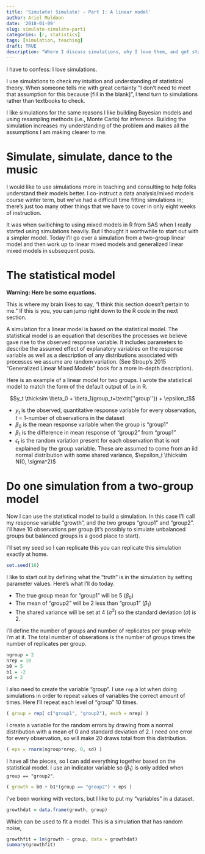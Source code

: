 ```yaml
---
title: 'Simulate! Simulate! - Part 1: A linear model'
author: Ariel Muldoon
date: '2018-01-09'
slug: simulate-simulate-part1
categories: [r, statistics]
tags: [simulation, teaching]
draft: TRUE
description: "Where I discuss simulations, why I love them, and get started on a simulation series with a simple two-group linear model."
---
```


I have to confess:  I love simulations.  

I use simulations to check my intuition and understanding of statistical theory.  When someone tells me with great certainty "I don't need to meet that assumption for this because [fill in the blank]", I tend turn to simulations rather than textbooks to check.

I like simulations for the same reasons I like building Bayesian models and using resampling methods (i.e., Monte Carlo) for inference.  Building the simulation increases my understanding of the problem and makes all the assumptions I am making clearer to me.

# Simulate, simulate, dance to the music

I would like to use simulations more in teaching and consulting to help folks understand their models better.  I co-instruct a data analysis/mixed models course winter term, but we've had a difficult time fitting simulations in; there's just too many other things that we have to cover in only eight weeks of instruction.

It was when switiching to using mixed models in R from SAS when I really started using simulations heavily.  But I thought it worthwhile to start out with a simpler model.  Today I'll go over a simulation from a two-group linear model and then work up to linear mixed models and generalized linear mixed models in subsequent posts.

# The statistical model

**Warning: Here be some equations.**  

This is where my brain likes to say, "I think this section doesn't pertain to me."  If this is you, you can jump right down to the R code in the next section.

A simulation for a linear model is based on the statistical model. The statistical model is an equation that describes the processes we believe gave rise to the observed response variable.  It includes parameters to describe the assumed effect of explanatory variables on the response variable as well as a description of any distributions associated with processes we assume are random variation. (See Stroup's 2015 "Generalized Linear Mixed Models" book for a more in-depth description).

Here is an example of a linear model for two groups.  I wrote the statistical model to match the form of the default output of `lm` in R.

$$y_t \thicksim \beta_0 + \beta_1(group_t=\textit{''group''}) + \epsilon_t$$

+ $y_t$ is the observed, quantitative response variable for every observation, $t$ = 1-number of observations in the dataset  
+ $\beta_0$ is the mean response variable when the group is "group1"
+ $\beta_1$ is the difference in mean response of "group2" from "group1"
+ $\epsilon_t$ is the random variation present for each observation that is not explained by the group variable.  These are assumed to come from an iid normal distribution with some shared variance, $\epsilon_t \thicksim N(0, \sigma^2)$

# Do one simulation from a two-group model

Now I can use the statistical model to build a simulation.  In this case I'll call my response variable "growth", and the two groups "group1" and "group2".  I'll have 10 observations per group (it's possibly to simulate unbalanced groups but balanced groups is a good place to start).

I'll set my seed so I can replicate this you can replicate this simulation exactly at home.

```r
set.seed(16)
```


I like to start out by defining what the "truth" is in the simulation by setting parameter values.  Here's what I'll do today.

+ The true group mean for "group1" will be 5 ($\beta_0$)
+ The mean of "group2" will be 2 less than "group1" ($\beta_1$)
+ The shared variance will be set at 4 ($\sigma^2$) so the standard deviation ($\sigma$) is 2.

I'll define the number of groups and number of replicates per group while I'm at it.  The total number of obserations is the number of groups times the number of replicates per group.

```r
ngroup = 2
nrep = 10
b0 = 5
b1 = -2
sd = 2
```

I also need to create the variable "group".  I use `rep` a lot when doing simulations in order to repeat values of variables the correct amount of times.  Here I'll repeat each level of "group" 10 times.

```r
( group = rep( c("group1", "group2"), each = nrep) )
```

I create a variable for the random errors by drawing from a normal distribution with a mean of 0 and standard deviation of 2.  I need one error for every observation, so will make 20 draws total from this distribution.

```r
( eps = rnorm(ngroup*nrep, 0, sd) )
```

I have all the pieces, so I can add everything together based on the statistical model.  I use an indicator variable so ($\beta_1$) is only added when `group == "group2"`.

```r
( growth = b0 + b1*(group == "group2") + eps )
```

I've been working with vectors, but I like to put my "variables" in a dataset.

```r
growthdat = data.frame(growth, group)
```

Which can be used to fit a model.  This is a simulation that has random noise, 

```r
growthfit = lm(growth ~ group, data = growthdat)
summary(growthfit)
```


